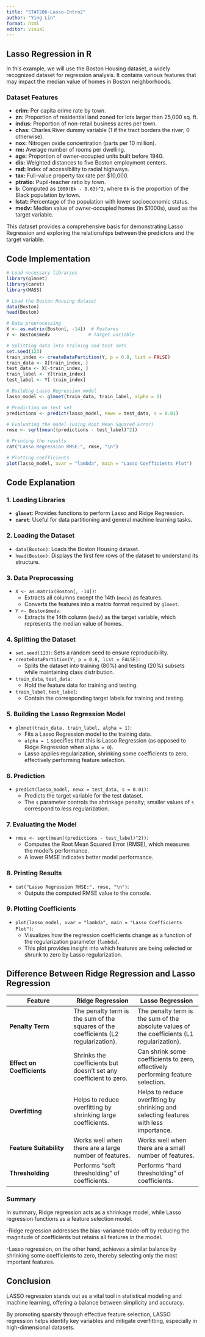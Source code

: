 ```yaml
---
title: "STAT206-Lasso-Intro2"
author: "Ying Lin"
format: html
editor: visual
---
```


## Lasso Regression in R

In this example, we will use the Boston Housing dataset, a widely recognized dataset for regression analysis. It contains various features that may impact the median value of homes in Boston neighborhoods.

### Dataset Features

-   **crim:** Per capita crime rate by town.
-   **zn:** Proportion of residential land zoned for lots larger than 25,000 sq. ft.
-   **indus:** Proportion of non-retail business acres per town.
-   **chas:** Charles River dummy variable (1 if the tract borders the river; 0 otherwise).
-   **nox:** Nitrogen oxide concentration (parts per 10 million).
-   **rm:** Average number of rooms per dwelling.
-   **age:** Proportion of owner-occupied units built before 1940.
-   **dis:** Weighted distances to five Boston employment centers.
-   **rad:** Index of accessibility to radial highways.
-   **tax:** Full-value property tax rate per \$10,000.
-   **ptratio:** Pupil-teacher ratio by town.
-   **b:** Computed as `1000(Bk - 0.63)^2`, where `Bk` is the proportion of the Black population by town.
-   **lstat:** Percentage of the population with lower socioeconomic status.
-   **medv:** Median value of owner-occupied homes (in \$1000s), used as the target variable.

This dataset provides a comprehensive basis for demonstrating Lasso Regression and exploring the relationships between the predictors and the target variable.

## Code Implementation

```r
# Load necessary libraries
library(glmnet)
library(caret)
library(MASS)

# Load the Boston Housing dataset
data(Boston)
head(Boston)

# Data preprocessing
X <- as.matrix(Boston[, -14])  # Features
Y <- Boston$medv              # Target variable

# Splitting data into training and test sets
set.seed(123)
train_index <- createDataPartition(Y, p = 0.8, list = FALSE)
train_data <- X[train_index, ]
test_data <- X[-train_index, ]
train_label <- Y[train_index]
test_label <- Y[-train_index]

# Building Lasso Regression model
lasso_model <- glmnet(train_data, train_label, alpha = 1)

# Predicting on test set
predictions <- predict(lasso_model, newx = test_data, s = 0.01)

# Evaluating the model (using Root Mean Squared Error)
rmse <- sqrt(mean((predictions - test_label)^2))

# Printing the results
cat("Lasso Regression RMSE:", rmse, "\n")

# Plotting coefficients
plot(lasso_model, xvar = "lambda", main = "Lasso Coefficients Plot")

```

## Code Explanation

### 1. Loading Libraries

-   **`glmnet`**: Provides functions to perform Lasso and Ridge Regression.
-   **`caret`**: Useful for data partitioning and general machine learning tasks.

### 2. Loading the Dataset

-   `data(Boston)`: Loads the Boston Housing dataset.
-   `head(Boston)`: Displays the first few rows of the dataset to understand its structure.

### 3. Data Preprocessing

-   `X <- as.matrix(Boston[, -14])`:
    -   Extracts all columns except the 14th (`medv`) as features.
    -   Converts the features into a matrix format required by `glmnet`.
-   `Y <- Boston$medv`:
    -   Extracts the 14th column (`medv`) as the target variable, which represents the median value of homes.

### 4. Splitting the Dataset

-   `set.seed(123)`: Sets a random seed to ensure reproducibility.
-   `createDataPartition(Y, p = 0.8, list = FALSE)`:
    -   Splits the dataset into training (80%) and testing (20%) subsets while maintaining class distribution.
-   `train_data`, `test_data`:
    -   Hold the feature data for training and testing.
-   `train_label`, `test_label`:
    -   Contain the corresponding target labels for training and testing.

### 5. Building the Lasso Regression Model

-   `glmnet(train_data, train_label, alpha = 1)`:
    -   Fits a Lasso Regression model to the training data.
    -   `alpha = 1` specifies that this is Lasso Regression (as opposed to Ridge Regression when `alpha = 0`).
    -   Lasso applies regularization, shrinking some coefficients to zero, effectively performing feature selection.

### 6. Prediction

-   `predict(lasso_model, newx = test_data, s = 0.01)`:
    -   Predicts the target variable for the test dataset.
    -   The `s` parameter controls the shrinkage penalty; smaller values of `s` correspond to less regularization.

### 7. Evaluating the Model

-   `rmse <- sqrt(mean((predictions - test_label)^2))`:
    -   Computes the Root Mean Squared Error (RMSE), which measures the model's performance.
    -   A lower RMSE indicates better model performance.

### 8. Printing Results

-   `cat("Lasso Regression RMSE:", rmse, "\n")`:
    -   Outputs the computed RMSE value to the console.

### 9. Plotting Coefficients

-   `plot(lasso_model, xvar = "lambda", main = "Lasso Coefficients Plot")`:
    -   Visualizes how the regression coefficients change as a function of the regularization parameter (`lambda`).
    -   This plot provides insight into which features are being selected or shrunk to zero by Lasso regularization.

## Difference Between Ridge Regression and Lasso Regression

| **Feature** | **Ridge Regression** | **Lasso Regression** |
|----|----|----|
| **Penalty Term** | The penalty term is the sum of the squares of the coefficients (L2 regularization). | The penalty term is the sum of the absolute values of the coefficients (L1 regularization). |
| **Effect on Coefficients** | Shrinks the coefficients but doesn’t set any coefficient to zero. | Can shrink some coefficients to zero, effectively performing feature selection. |
| **Overfitting** | Helps to reduce overfitting by shrinking large coefficients. | Helps to reduce overfitting by shrinking and selecting features with less importance. |
| **Feature Suitability** | Works well when there are a large number of features. | Works well when there are a small number of features. |
| **Thresholding** | Performs "soft thresholding" of coefficients. | Performs "hard thresholding" of coefficients. |

### Summary

In summary, Ridge regression acts as a shrinkage model, while Lasso regression functions as a feature selection model.

-Ridge regression addresses the bias-variance trade-off by reducing the magnitude of coefficients but retains all features in the model.

-Lasso regression, on the other hand, achieves a similar balance by shrinking some coefficients to zero, thereby selecting only the most important features.

## Conclusion

LASSO regression stands out as a vital tool in statistical modeling and machine learning, offering a balance between simplicity and accuracy.

By promoting sparsity through effective feature selection, LASSO regression helps identify key variables and mitigate overfitting, especially in high-dimensional datasets.
